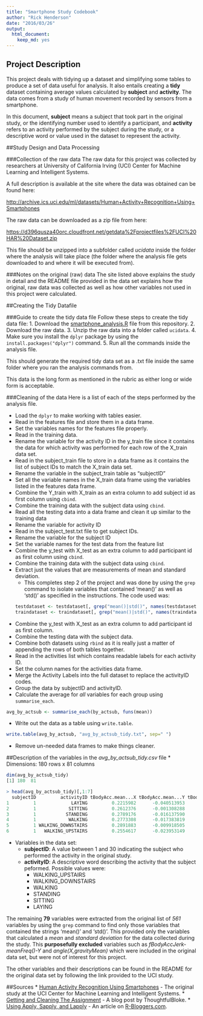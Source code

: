```yaml
---
title: "Smartphone Study Codebook"
author: "Rick Henderson"
date: "2016/03/26"
output:
  html_document:
    keep_md: yes
---
```


## Project Description
This project deals with tidying up a dataset and simplifying some tables to produce a set of data useful for analysis. It also entails creating a __tidy__ dataset containing average values calculated by __subject__ and __activity__. The data comes from a study of human movement recorded by sensors from a smartphone.

In this document, __subject__ means a subject that took part in the original study, or the identifying number used to identify a participant, and __activity__ refers to an activity performed by the subject during the study, or a descriptive word or value used in the dataset to represent the activity.

##Study Design and Data Processing

###Collection of the raw data
The raw data for this project was collected by researchers at University of California Irving (UCI) Center for Machine Learning and Intelligent Systems.

A full description is available at the site where the data was obtained can be found here:

[http://archive.ics.uci.edu/ml/datasets/Human+Activity+Recognition+Using+Smartphones](http://archive.ics.uci.edu/ml/datasets/Human+Activity+Recognition+Using+Smartphones)

The raw data can be downloaded as a zip file from here:

[https://d396qusza40orc.cloudfront.net/getdata%2Fprojectfiles%2FUCI%20HAR%20Dataset.zip](https://d396qusza40orc.cloudfront.net/getdata%2Fprojectfiles%2FUCI%20HAR%20Dataset.zip)

This file should be unzipped into a subfolder called _ucidata_ inside the folder where the analysis will take place (the folder where the analysis file gets downloaded to and where it will be executed from).

###Notes on the original (raw) data 
The site listed above explains the study in detail and the README file provided in the data set explains how the original, raw data was collected as well as how other variables not used in this project were calculated.

##Creating the Tidy Datafile

###Guide to create the tidy data file
Follow these steps to create the tidy data file:
1. Download the [smartphone_analysis.R](smartphone_analysis.R) file from this repository.
2. Download the raw data.
3. Unzip the raw data into a folder called `ucidata`.
4. Make sure you install the `dplyr` package by using the `install.packages("dplyr")` command.
5. Run all the commands inside the analysis file.

This should generate the required tidy data set as a .txt file inside the same folder where you ran the analysis commands from.

This data is the long form as mentioned in the rubric as either long or wide form is acceptable.

###Cleaning of the data
Here is a list of each of the steps performed by the analysis file.

* Load the `dplyr` to make working with tables easier.
* Read in the features file and store them in a data frame.
* Set the variables names for the features file properly.
* Read in the training data.
* Rename the variable for the activity ID in the y\_train file since it contains the data for which activity was performed for each row of the X\_train data set.
* Read in the subject_train file to store in a data frame as it contains the list of subject IDs to match the X\_train data set.
* Rename the variable in the subject\_train table as "subjectID"
* Set all the variable names in the X\_train data frame using the variables listed in the features data frame.
* Combine the Y\_train with X\_train as an extra column to add subject id as first column using `cbind`.
* Combine the training data with the subject data using `cbind`.
* Read all the testing data into a data frame and clean it up similar to the training data
* Rename the variable for activity ID
* Read in the subject_test.txt file to get subject IDs.
* Rename the variable for the subject ID
* Set the variable names for the test data from the feature list
* Combine the y\_test with X\_test as an extra column to add participant id as first column using `cbind`.
* Combine the training data with the subject data using `cbind`.
* Extract just the values that are measurements of mean and standard deviation.
  * This completes step 2 of the project and was done by using the `grep` command to isolate variables that contained 'mean()' as well as 'std()' as specified in the instructions. The code used was:
  ```R
  testdataset <- testdataset[, grep("mean()|std()", names(testdataset) )]
  traindataset <- traindataset[, grep("mean()|std()", names(traindataset) )]
   ```
* Combine the y\_test with X\_test as an extra column to add participant id as first column.
* Combine the testing data with the subject data.
* Combine both datasets using `rbind` as it is really just a matter of appending the rows of both tables together. 
* Read in the activities list which contains readable labels for each activity ID.
* Set the column names for the activities data frame.
* Merge the Activity Labels into the full dataset to replace the activityID codes.
* Group the data by subjectID and activityID.
* Calculate the average for *all* variables for each group using `summarise_each`.
```R
avg_by_actsub <- summarise_each(by_actsub, funs(mean))
```
* Write out the data as a table using `write.table`.
```R
write.table(avg_by_actsub, "avg_by_actsub_tidy.txt", sep=" ")
```
* Remove un-needed data frames to make things cleaner.


##Description of the variables in the _avg\_by\_actsub\_tidy.csv_ file
* Dimensions: 180 rows x 81 columns

```R
dim(avg_by_actsub_tidy)
[1] 180  81

> head(avg_by_actsub_tidy)[,1:7]
  subjectID         activityID tBodyAcc.mean...X tBodyAcc.mean...Y tBodyAcc.mean...Z tBodyAcc.std...X tBodyAcc.std...Y
1         1             LAYING         0.2215982      -0.040513953        -0.1132036      -0.92805647     -0.836827406
2         1            SITTING         0.2612376      -0.001308288        -0.1045442      -0.97722901     -0.922618642
3         1           STANDING         0.2789176      -0.016137590        -0.1106018      -0.99575990     -0.973190056
4         1            WALKING         0.2773308      -0.017383819        -0.1111481      -0.28374026      0.114461337
5         1 WALKING_DOWNSTAIRS         0.2891883      -0.009918505        -0.1075662       0.03003534     -0.031935943
6         1   WALKING_UPSTAIRS         0.2554617      -0.023953149        -0.0973020      -0.35470803     -0.002320265
```
* Variables in the data set:
  * __subjectID__: A value between 1 and 30 indicating the subject who performed the activity in the original study.
  * __activityID__: A descriptive word describing the activity that the subject peformed. Possible values were: 
    * WALKING\_UPSTAIRS
    * WALKING\_DOWNSTAIRS
    * WALKING
    * STANDING
    * SITTING
    * LAYING

The remaining __79__ variables were extracted from the original list of _561_ variables by using the `grep` command to find only those variables that contained the strings 'mean()' and 'std()'. This provided only the variables that calculated a _mean_ and _standard deviation_ for the data collected during the study. This __purposefully excluded__ variables such as _fBodyAccJerk-meanFreq()-Y_ and _angle(X,gravityMean)_ which were included in the original data set, but were not of interest for this project.

The other variables and their descriptions can be found in the README for the original data set by following the link provided to the UCI study.

##Sources
* [Human Activity Recognition Using Smartphones ](http://archive.ics.uci.edu/ml/datasets/Human+Activity+Recognition+Using+Smartphones) - The original study at the UCI Center for Machine Learning and Intelligent Systems.
* [Getting and Cleaning The Assignment](https://thoughtfulbloke.wordpress.com/2015/09/09/getting-and-cleaning-the-assignment/) - A blog post by ThoughtfulBloke.
* [Using Apply, Sapply, and Lapply](http://www.r-bloggers.com/using-apply-sapply-lapply-in-r/) - An article on [R-Bloggers.com](http://www.r-bloggers.com).

